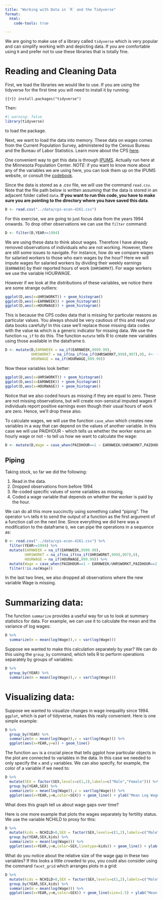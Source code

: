```yaml
---
title: "Working with Data in `R` and the Tidyverse"
format:
  html:
    code-tools: true

---
```


We are going to make use of a library called `tidyverse` which is very popular and can simplify working with and depicting data. If you are comfortable using `R` and prefer not to use these libraries that is totally fine.


# Reading and Cleaning Data

First, we load the libraries we would like to use. If you are using the tidyverse for the first time you will need to install it by running:

```{{r}}
install.packages("tidyverse")
```

Then:
```r
#| warning: false
library(tidyverse)
```

to load the package.

Next, we want to load the data into memory. These data on wages comes from the Current Population Survey, administered by the Census Bureau and the Bureau of Labor Statistics. Learn more about the CPS [here](https://www.census.gov/programs-surveys/cps.html).

One convenient way to get this data is through [IPUMS](https://www.ipums.org/). Actually run here at the Minnesota Population Center. *NOTE*: if you want to know more about any of the variables we are using here, you can look them up on the IPUMS website, or consult the [codebook](/data/cps-econ-4262.xml).

Since the data is stored as a .csv file, we will use the command `read.csv`. Note that the file path below is written assuming that the data is stored in an adjacent folder called `data`. **If you want to run this code, you have to make sure you are pointing to the directory where you have saved this data**.

```r
D <- read.csv("../data/cps-econ-4261.csv")
```


For this exercise, we are going to just focus data from the years 1994 onwards. To drop other observations we can use the `filter` command:
```r
D <- filter(D,YEAR>=1994)
```


We are using these data to think about wages. Therefore I have already removed observations of individuals who are not working. However, there are still some issues to navigate. For instance, how do we compare wages for salaried workers to those who earn wages by the hour? Here we will impute wages for salaried workers by dividing their weekly earnings (`EARNWEEK`) by their reported hours of work (`UHRSWORKT`). For wage workers we use the variable HOURWAGE. 

However if we look at the distributions of these variables, we notice there are some strange outliers:
```r
ggplot(D,aes(x=UHRSWORKT)) + geom_histogram()
ggplot(D,aes(x=EARNWEEK)) + geom_histogram()
ggplot(D,aes(x=HOURWAGE)) + geom_histogram()

```

This is because the CPS codes data that is missing for particular reasons as particular values. You always should be very cautious of this and read your data books carefully! In this case we'll replace those missing data codes with the value `NA` which is a generic indicator for missing data. We use the function `na_if` to do this. The function `mutate` tells R to create new variables using those available in the dataframe `D`.

```r
D <- mutate(D,EARNWEEK = na_if(EARNWEEK,9999.99),
            UHRSWORKT = na_if(na_if(na_if(UHRSWORKT,999),997),0), #<- there are three values to code as missing here so we use na_if three times.
            HOURWAGE = na_if(HOURWAGE,999.99))
```

Now these variables look better:
```r
ggplot(D,aes(x=UHRSWORKT)) + geom_histogram()
ggplot(D,aes(x=EARNWEEK)) + geom_histogram()
ggplot(D,aes(x=HOURWAGE)) + geom_histogram()

```

Notice that we also coded hours as missing if they are equal to zero. These are not missing observations, but will create non-sensical imputed wages if individuals report positive earnings even though their usual hours of work are zero. Hence, we'll drop these also.

To calculate wages, we will use the function `case_when` which creates new variables in a way that can depend on the values of another variable. In this case we will use PAIDHOUR - which tells us whether the worker earns an hourly wage or not - to tell us how we want to calculate the wage:

```r
D <- mutate(D,Wage = case_when(PAIDHOUR==1 ~ EARNWEEK/UHRSWORKT,PAIDHOUR==2 ~ HOURWAGE))

```


## Piping

Taking stock, so far we did the following:

 1. Read in the data.
 2. Dropped observations from before 1994
 3. Re-coded specific values of some variables as missing.
 4. Coded a wage variable that depends on whether the worker is paid by the hour.
 
We can do all this more succinctly using something called "piping". The operator `%>%` tells `R` to send the output of a function as the first argument of a function call on the next line. Since everything we did here was a modification to the dataframe `D`, we can pipe the operations in a sequence as:

```r
D <- read.csv("../data/cps-econ-4261.csv") %>%
  filter(YEAR>=1994) %>%
  mutate(EARNWEEK = na_if(EARNWEEK,9999.99),
         UHRSWORKT = na_if(na_if(na_if(UHRSWORKT,999),997),0),
         HOURWAGE = na_if(HOURWAGE,999.99)) %>%
  mutate(Wage = case_when(PAIDHOUR==1 ~ EARNWEEK/UHRSWORKT,PAIDHOUR==2 ~ HOURWAGE)) %>%
  filter(!is.na(Wage))

```

In the last two lines, we also dropped all observations where the new variable Wage is missing.

# Summarizing data:

The function `summarize` provides a useful way for us to look at summary statistics for data. For example, we can use it to calculate the mean and the variance of log wages:

```r
D %>%
  summarize(m = mean(log(Wage)),v = var(log(Wage)))

```

Suppose we wanted to make this calculation separately by year? We can do this using the `group_by` command, which tells R to perform operations separately by groups of variables:

```r
D %>%
  group_by(YEAR) %>%
  summarize(m = mean(log(Wage)),v = var(log(Wage)))
```

# Visualizing data:
Suppose we wanted to visualize changes in wage inequality since 1994. `ggplot`, which is part of tidyverse, makes this really convenient. Here is one simple example:

```r
D %>%
  group_by(YEAR) %>%
  summarize(m = mean(log(Wage)),v = var(log(Wage))) %>%
  ggplot(aes(x=YEAR,y=v)) + geom_line()

```

The function `aes` is a crucial piece that tells ggplot how particular objects in the plot are connected to variables in the data. In this case we needed to only specify the `x` and `y` variables. We can also specify, for example, the color of a variable if we need to:

```r
D %>%
  mutate(SEX = factor(SEX,levels=c(1,2),labels=c("Male","Female"))) %>% #<-
  group_by(YEAR,SEX) %>%
  summarize(m = mean(log(Wage)),v = var(log(Wage))) %>%
  ggplot(aes(x=YEAR,y=m,color=SEX)) + geom_line() + ylab("Mean Log Wage")

```
What does this graph tell us about wage gaps over time?

Here is one more example that plots the wages separately by fertility status. We use the variable NCHILD to proxy for this:

```r
D %>%
  mutate(kids = NCHILD>0,SEX = factor(SEX,levels=c(1,2),labels=c("Male","Female"))) %>%
  group_by(YEAR,SEX,kids) %>%
  summarize(m = mean(log(Wage))) %>%
  ggplot(aes(x=YEAR,y=m,color=SEX,linetype=kids)) + geom_line() + ylab("Mean Log Wage")

```
What do you notice about the relative size of the wage gap in these two variables? If this looks a little crowded to you, you could also consider using the command ``facet_grid`` which arranges plots in a grid:

```r
D %>%
  mutate(kids = NCHILD>0,SEX = factor(SEX,levels=c(1,2),labels=c("Male","Female"))) %>%
  group_by(YEAR,SEX,kids) %>%
  summarize(m = mean(log(Wage))) %>%
  ggplot(aes(x=YEAR,y=m,color=SEX)) + geom_line(size=1.5) + ylab("Mean Log Wage") + facet_grid(. ~ kids) #<- notice I increased the thickness of the lines also

```

